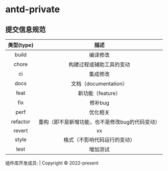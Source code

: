 
<Meta title="提交规范" />

<style>{`
  .title {
    text-align: center;
  }
  .footer {
    position:absolute;
    bottom:20px;
    text-align: center;
    font-size: 12px;
  }
`}</style>

<h1 className="title">antd-private</h1>

## 提交信息规范


|类型(type) | 描述|
| :----:| :----: |
|build | 编译修改|
|chore | 构建过程或辅助工具的变动 |
|ci | 集成修改|
|docs| 文档（documentation）|
|feat| 新功能（feature）|
|fix| 修补bug |
|perf| 优化相关|
|refactor| 重构（即不是新增功能，也不是修改bug的代码变动）|
|revert| xx|
|style| 格式（不影响代码运行的变动）|
|test | 增加测试 |

<div class="footer">组件库开发成员: | Copyright © 2022-present</div>
